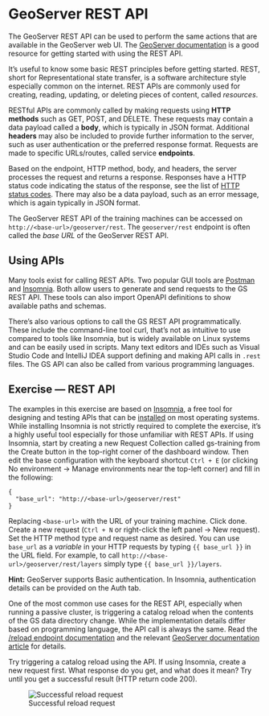 # GeoServer REST API {#rest}

The GeoServer REST API can be used to perform the same actions that are available in the GeoServer web UI.
The [GeoServer documentation](https://docs.geoserver.org/stable/en/user/rest/index.html) is a good resource for getting started with using the REST API.

It's useful to know some basic REST principles before getting started.
REST, short for Representational state transfer, is a software architecture style especially common on the internet.
REST APIs are commonly used for creating, reading, updating, or deleting pieces of content, called *resources*.

RESTful APIs are commonly called by making requests using **HTTP methods** such as GET, POST, and DELETE.
These requests may contain a data payload called a **body**, which is typically in JSON format.
Additional **headers** may also be included to provide further information to the server, such as user authentication or the preferred response format.
Requests are made to specific URLs/routes, called service **endpoints**.

Based on the endpoint, HTTP method, body, and headers, the server processes the request and returns a response.
Responses have a HTTP status code indicating the status of the response, see the list of [HTTP status codes](https://en.wikipedia.org/wiki/List_of_HTTP_status_codes).
There may also be a data payload, such as an error message, which is again typically in JSON format.

The GeoServer REST API of the training machines can be accessed on `http://<base-url>/geoserver/rest`.
The `geoserver/rest` endpoint is often called the *base URL* of the GeoServer REST API.

## Using APIs

Many tools exist for calling REST APIs.
Two popular GUI tools are [Postman](https://www.postman.com/) and [Insomnia](https://insomnia.rest/).
Both allow users to generate and send requests to the GS REST API.
These tools can also import OpenAPI definitions to show available paths and schemas.

There's also various options to call the GS REST API programmatically.
These include the command-line tool curl, that's not as intuitive to use compared to tools like Insomnia, but is widely available on Linux systems and can be easily used in scripts.
Many text editors and IDEs such as Visual Studio Code and IntelliJ IDEA support defining and making API calls in `.rest` files.
The GS API can also be called from various programming languages.

## Exercise — REST API

The examples in this exercise are based on [Insomnia](https://insomnia.rest), a free tool for designing and testing APIs that can be [installed](https://docs.insomnia.rest/insomnia/install) on most operating systems.
While installing Insomnia is not strictly required to complete the exercise, it's a highly useful tool especially for those unfamiliar with REST APIs.
If using Insomnia, start by creating a new Request Collection called gs-training from the Create button in the top-right corner of the dashboard window.
Then edit the base configuration with the keyboard shortcut `Ctrl + E` (or clicking No environment → Manage environments near the top-left corner) and fill in the following:

```
{
  "base_url": "http://<base-url>/geoserver/rest"
}
```

Replacing `<base-url>` with the URL of your training machine.
Click done.
Create a new request (`Ctrl + N` or right-click the left panel → New request).
Set the HTTP method type and request name as desired.
You can use `base_url` as a *variable* in your HTTP requests by typing `{{ base_url }}` in the URL field.
For example, to call `http://<base-url>/geoserver/rest/layers` simply type `{{ base_url }}/layers`.

:::{.hint-box}
**Hint:** GeoServer supports Basic authentication.
In Insomnia, authentication details can be provided on the Auth tab.
:::

One of the most common use cases for the REST API, especially when running a passive cluster, is triggering a catalog reload when the contents of the GS data directory change.
While the implementation details differ based on programming language, the API call is always the same.
Read the [/reload endpoint documentation](https://docs.geoserver.org/latest/en/api/#1.0.0/reload.yaml) and the relevant [GeoServer documentation article](https://docs.geoserver.org/master/en/user/rest/api/reload.html) for details.

Try triggering a catalog reload using the API.
If using Insomnia, create a new request first.
What response do you get, and what does it mean?
Try until you get a successful result (HTTP return code 200).

![Successful reload request](img/insomnia-reload.png)
